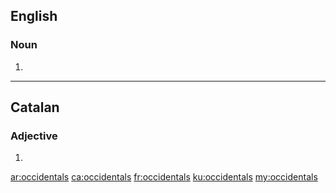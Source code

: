 ==English==

===Noun===
{{head|en|noun plural form}}

# {{plural of|occidental|lang=en}}
----
==Catalan==

===Adjective===
{{head|ca|adjective form}}

# {{plural of|occidental|lang=ca}}

[[ar:occidentals]]
[[ca:occidentals]]
[[fr:occidentals]]
[[ku:occidentals]]
[[my:occidentals]]